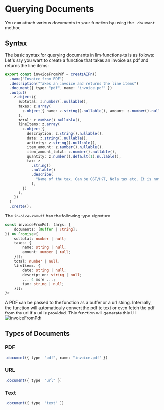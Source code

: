 # Querying Documents

You can attach various documents to your function by using the `.document` method

## Syntax

The basic syntax for querying documents in llm-functions-ts is as follows:
Let's say you want to create a function that takes an invoice as pdf and returns the line items:

```typescript {4}
export const invoiceFromPdf = createAIFn()
  .name("Invoice from PDF")
  .description("Takes an invoice and returns the line items")
  .document({ type: "pdf", name: "invoice.pdf" })
  .output(
    z.object({
      subtotal: z.number().nullable(),
      taxes: z.array(
        z.object({ name: z.string().nullable(), amount: z.number().nullable() })
      ),
      total: z.number().nullable(),
      lineItems: z.array(
        z.object({
          description: z.string().nullable(),
          date: z.string().nullable(),
          activity: z.string().nullable(),
          item_amount: z.number().nullable(),
          item_amount_total: z.number().nullable(),
          quantity: z.number().default(1).nullable(),
          tax: z
            .string()
            .nullable()
            .describe(
              "Name of the tax. Can be GST/HST, Nola tax etc. It is not the tax amount"
            ),
        })
      ),
    })
  )
  .create();
```

The `invoiceFromPdf` has the following type signature

```typescript
const invoiceFromPdf: (args: {
    documents: [Buffer | string];
}) => Promise<{
    subtotal: number | null;
    taxes: {
        name: string | null;
        amount: number | null;
    }[];
    total: number | null;
    lineItems: {
        date: string | null;
        description: string | null;
        ... 4 more ...;
        tax: string | null;
    }[];
}>
```

A PDF can be passed to the function as a buffer or a url string. Internally,
the function will automatically convert the pdf to text or even fetch the pdf from the url if a url is provided.
This function will generate this UI
![invoiceFromPdf](/images/querying-documents-01.png)

## Types of Documents

### PDF
```typescript
.document({ type: "pdf", name: "invoice.pdf" })
```

### URL
```typescript
.document({ type: "url" })
```

### Text
```typescript
.document({ type: "text" })
```
